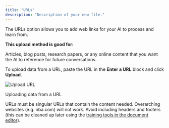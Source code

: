 ```yaml
---
title: "URLs"
description: "Description of your new file."
---
```


The URLs option allows you to add web links for your AI to process and learn from.

**This upload method is good for:**

Articles, blog posts, research papers, or any online content that you want the AI to reference for future conversations.

To upload data from a URL, paste the URL in the **Enter a URL** block and click **Upload**.

<img
  className="block dark:hidden"
  src="/images/upload-url.gif"
  alt="Upload URL"
/>

Uploading data from a URL

URLs must be singular URLs that contain the content needed. Overarching websites (e.g. nba.com) will not work. Avoid including headers and footers (this can be cleaned up later using the [training tools in the document editor](https://app.gitbook.com/o/nbVBaUyixnBYw8JgeVIt/s/dbMN7r709l6jIY1z4OHN/training-your-ai/training-tools-in-the-document-editor)).



​
